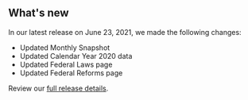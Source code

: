 ## What's new

In our latest release on June 23, 2021, we made the following changes:

- Updated <Link href="/fact-sheet" linkType="default">Monthly Snapshot</Link>
- Updated <Link href="/downloads/production/" linkType="default">Calendar Year 2020 data</Link>
- Updated <Link href="/how-revenue-works/federal-laws/" linkType="default">Federal Laws page</Link>
- Updated <Link href="/how-revenue-works/federal-reforms/" linkType="default">Federal Reforms page</Link>




Review our [full release details](https://github.com/ONRR/nrrd/releases).
